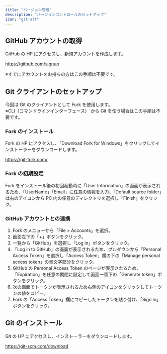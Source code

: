 ```yaml
---
title: "バージョン管理"
description: "バージョンコントロールのセットアップ"
icon: "git-alt"
---
```


## GitHub アカウントの取得

GitHub の HP にアクセスし、新規アカウントを作成します。<br />

https://github.com/signup

※すでにアカウントをお持ちの方はこの手順は不要です。

## Git クライアントのセットアップ

今回は Git のクライアントとして Fork を使用します。<br />
※CLI（コマンドラインインターフェース） から Git を使う場合はこの手順は不要です。

### Fork のインストール

Fork の HP にアクセスし、「Download Fork for Windows」をクリックしてインストーラーをダウンロードします。

https://git-fork.com/

### Fork の初期設定

Fork をインストール後の初回起動時に「User Information」の画面が表示されるため、「UserName」「Email」に任意の情報を入力、「Default source folder」は右のアイコンから PC 内の任意のディレクトリを選択し「Finish」をクリック。

### GitHub アカウントとの連携

1. Fork のメニューから「File > Accounts」を選択。
2. 画面左下の「+」ボタンをクリック。
3. 一覧から「GitHub」を選択し「Log in」ボタンをクリック。
4. 「Log in to GitHub」の画面が表示されるため、プルダウンから「Personal Access Token」を選択し「Access Token」欄の下の「Manage personal sccess token」の青文字部分をクリック。
5. GitHub の Personal Access Token のページが表示されるため、「Expiration」を任意の期間に設定して画面一番下の「Generate token」ボタンをクリック。
6. 次の画面でトークンが表示されるため右側のアイコンをクリックしてトークンの値をコピー。
7. Fork の「Access Token」欄にコピーしたトークンを貼り付け、「Sign in」ボタンをクリック。

## Git のインストール

Git の HP にアクセスし、インストーラーをダウンロードします。

https://git-scm.com/download
